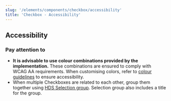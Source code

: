 ```yaml
---
slug: '/elements/components/checkbox/accessibility'
title: 'Checkbox - Accessibility'
---
```



## Accessibility

### Pay attention to
- **It is advisable to use colour combinations provided by the implementation.** These combinations are ensured to comply with WCAG AA requirements. When customising colors, refer to [colour guidelines](/design-tokens/colour "Colour") to ensure accessibility.
- When multiple Checkboxes are related to each other, group them together using [HDS Selection group](/components/selection-group). Selection group also includes a title for the group.

